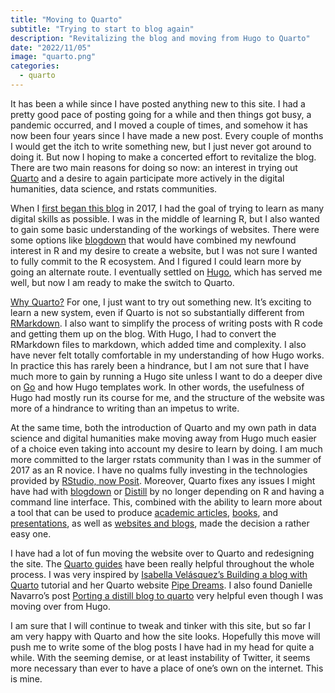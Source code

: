 ```yaml
---
title: "Moving to Quarto"
subtitle: "Trying to start to blog again"
description: "Revitalizing the blog and moving from Hugo to Quarto"
date: "2022/11/05"
image: "quarto.png"
categories: 
  - quarto
---
```


It has been a while since I have posted anything new to this site. I had a pretty good pace of posting going for a while and then things got busy, a pandemic occurred, and I moved a couple of times, and somehow it has now been four years since I have made a new post. Every couple of months I would get the itch to write something new, but I just never got around to doing it. But now I hoping to make a concerted effort to revitalize the blog. There are two main reasons for doing so now: an interest in trying out [Quarto](https://quarto.org) and a desire to again participate more actively in the digital humanities, data science, and rstats communities.

When I [first began this blog](/post/by-way-of-introduction/) in 2017, I had the goal of trying to learn as many digital skills as possible. I was in the middle of learning R, but I also wanted to gain some basic understanding of the workings of websites. There were some options like [blogdown](https://bookdown.org/yihui/blogdown/) that would have combined my newfound interest in R and my desire to create a website, but I was not sure I wanted to fully commit to the R ecosystem. And I figured I could learn more by going an alternate route. I eventually settled on [Hugo](https://gohugo.io), which has served me well, but now I am ready to make the switch to Quarto.

[Why Quarto?](https://www.apreshill.com/blog/2022-04-we-dont-talk-about-quarto/) For one, I just want to try out something new. It's exciting to learn a new system, even if Quarto is not so substantially different from [RMarkdown](https://rmarkdown.rstudio.com). I also want to simplify the process of writing posts with R code and getting them up on the blog. With Hugo, I had to convert the RMarkdown files to markdown, which added time and complexity. I also have never felt totally comfortable in my understanding of how Hugo works. In practice this has rarely been a hindrance, but I am not sure that I have much more to gain by running a Hugo site unless I want to do a deeper dive on [Go](https://go.dev) and how Hugo templates work. In other words, the usefulness of Hugo had mostly run its course for me, and the structure of the website was more of a hindrance to writing than an impetus to write.

At the same time, both the introduction of Quarto and my own path in data science and digital humanities make moving away from Hugo much easier of a choice even taking into account my desire to learn by doing. I am much more committed to the larger rstats community than I was in the summer of 2017 as an R novice. I have no qualms fully investing in the technologies provided by [RStudio, now Posit](https://posit.co/). Moreover, Quarto fixes any issues I might have had with [blogdown](https://bookdown.org/yihui/blogdown/) or [Distill](https://rstudio.github.io/distill/) by no longer depending on R and having a command line interface. This, combined with the ability to learn more about a tool that can be used to produce [academic articles](https://quarto.org/docs/authoring/title-blocks.html), [books](https://quarto.org/docs/books/), and [presentations](https://quarto.org/docs/presentations/), as well as [websites and blogs](https://quarto.org/docs/websites/), made the decision a rather easy one.

I have had a lot of fun moving the website over to Quarto and redesigning the site. The [Quarto guides](https://quarto.org/docs/guide/) have been really helpful throughout the whole process. I was very inspired by [Isabella Velásquez's Building a blog with Quarto](https://ivelasq.quarto.pub/building-a-blog-with-quarto/) tutorial and her Quarto website [Pipe Dreams](https://ivelasq.rbind.io/). I also found Danielle Navarro's post [Porting a distill blog to quarto](https://blog.djnavarro.net/posts/2022-04-20_porting-to-quarto/) very helpful even though I was moving over from Hugo.

I am sure that I will continue to tweak and tinker with this site, but so far I am very happy with Quarto and how the site looks. Hopefully this move will push me to write some of the blog posts I have had in my head for quite a while. With the seeming demise, or at least instability of Twitter, it seems more necessary than ever to have a place of one's own on the internet. This is mine.
